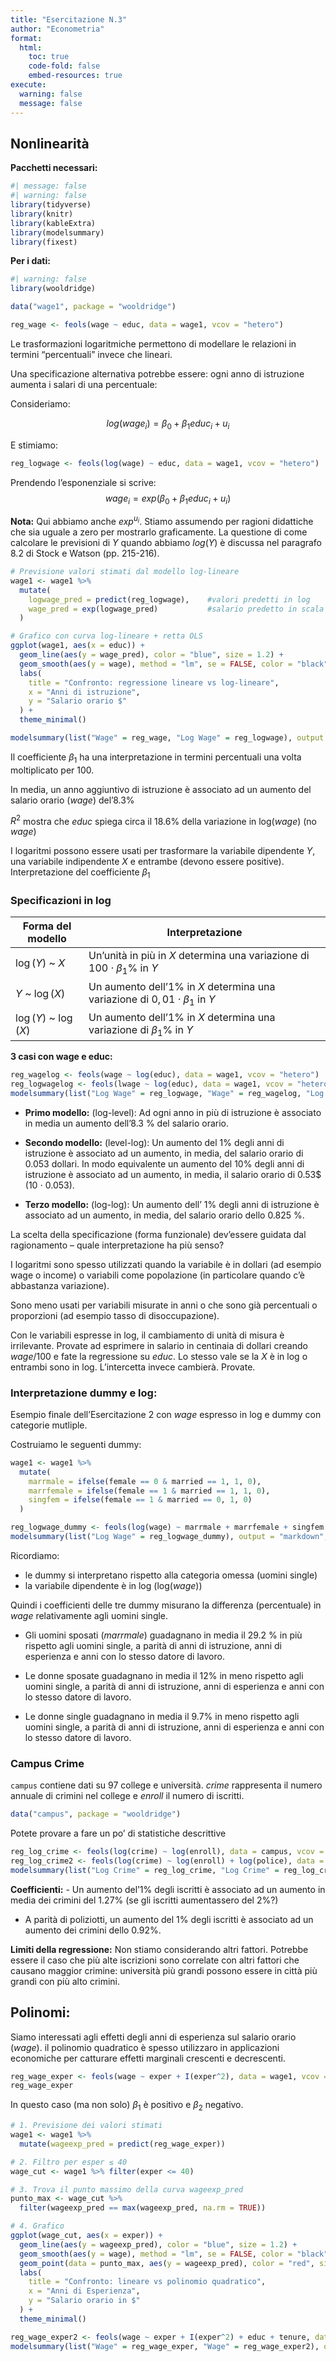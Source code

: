 ```yaml
---
title: "Esercitazione N.3"
author: "Econometria"
format: 
  html:
    toc: true
    code-fold: false
    embed-resources: true
execute:
  warning: false
  message: false
---
```



## Nonlinearità

**Pacchetti necessari:**

```r
#| message: false
#| warning: false
library(tidyverse)
library(knitr)
library(kableExtra)
library(modelsummary)
library(fixest)
```

**Per i dati:**
```r
#| warning: false
library(wooldridge)
```

```r
data("wage1", package = "wooldridge")
```

```r
reg_wage <- feols(wage ~ educ, data = wage1, vcov = "hetero")
```

Le trasformazioni logaritmiche permettono di modellare le relazioni in termini “percentuali” invece che lineari.

Una specificazione alternativa potrebbe essere: ogni anno di istruzione aumenta i salari di una percentuale:

Consideriamo:

$$
log(wage_i) = \beta_0 + \beta_1 educ_i + u_i
$$

E stimiamo:

```r
reg_logwage <- feols(log(wage) ~ educ, data = wage1, vcov = "hetero")
```

Prendendo l'esponenziale si scrive:
$$
wage_i = exp(\beta_0 + \beta_1 educ_i + u_i)
$$

**Nota:** Qui abbiamo anche $exp^{u_{i}}$. Stiamo assumendo per ragioni didattiche che sia uguale a zero per mostrarlo graficamente. La questione di come calcolare le previsioni di $Y$ quando abbiamo $log(Y)$ è discussa nel paragrafo 8.2 di Stock e Watson (pp. 215-216).

```r
# Previsione valori stimati dal modello log-lineare
wage1 <- wage1 %>%
  mutate(
    logwage_pred = predict(reg_logwage),    #valori predetti in log
    wage_pred = exp(logwage_pred)           #salario predetto in scala originale
  )

# Grafico con curva log-lineare + retta OLS
ggplot(wage1, aes(x = educ)) +
  geom_line(aes(y = wage_pred), color = "blue", size = 1.2) +          # curva log-lineare
  geom_smooth(aes(y = wage), method = "lm", se = FALSE, color = "black", size = 1) + # retta OLS
  labs(
    title = "Confronto: regressione lineare vs log-lineare",
    x = "Anni di istruzione",
    y = "Salario orario $"
  ) +
  theme_minimal()
```

```r
modelsummary(list("Wage" = reg_wage, "Log Wage" = reg_logwage), output = "markdown", gof_omit = "AIC|BIC|RMSE|R2 Adj.")
```

Il coefficiente $\beta_1$ ha una interpretazione in termini percentuali una volta moltiplicato per 100.

In media, un anno aggiuntivo di istruzione è associato ad un aumento del salario orario ($wage$) del'8.3%

$R^2$ mostra che $educ$ spiega circa il 18.6% della variazione in log($wage$) (no $wage$)

I logaritmi possono essere usati per trasformare la variabile dipendente $Y$, una variabile indipendente $X$ e entrambe (devono essere positive). 
Interpretazione del coefficiente $\beta_1$


### Specificazioni in log


::: {.callout-note title="Specificazioni in log"}

| Forma del modello       | Interpretazione                                                                 |
|-------------------------|----------------------------------------------------------------------------------|
| $\log(Y)$ ~ $X$         | Un'unità in più in $X$ determina una variazione di $100 \cdot \beta_1$\% in $Y$              |
| $Y$ ~ $\log(X)$         | Un aumento dell'1\% in $X$ determina una variazione di $0{,}01 \cdot \beta_1$ in $Y$       |
| $\log(Y)$ ~ $\log(X)$   | Un aumento dell'1\% in $X$ determina una variazione di $\beta_1$\% in $Y$                    |

:::


**3 casi con wage e educ:**

```r
reg_wagelog <- feols(wage ~ log(educ), data = wage1, vcov = "hetero")
reg_logwagelog <- feols(lwage ~ log(educ), data = wage1, vcov = "hetero")
modelsummary(list("Log Wage" = reg_logwage, "Wage" = reg_wagelog, "Log Wage" =reg_logwagelog), output = "markdown", gof_omit = "AIC|BIC|RMSE|R2 Adj.")
```

 - **Primo modello:** (log-level): Ad ogni anno in più di istruzione è associato in media un aumento dell'8.3 % del salario orario.

- **Secondo modello:** (level-log): Un aumento del 1% degli anni di istruzione è associato ad un aumento, in media, del salario orario di 0.053 dollari. In modo equivalente un aumento del 10% degli anni di istruzione è associato ad un aumento, in media, il salario orario di 0.53$ (10 $\cdot$ 0.053).

- **Terzo modello:** (log-log): Un aumento dell' 1% degli anni di istruzione è associato ad un aumento, in media, del salario orario dello 0.825 %.

La scelta della specificazione (forma funzionale) dev’essere guidata dal ragionamento – quale interpretazione ha più senso?

I logaritmi sono spesso utilizzati quando la variabile è in dollari (ad esempio wage o income) o variabili come popolazione (in particolare quando c'è abbastanza variazione).

Sono meno usati per variabili misurate in anni o che sono già percentuali o proporzioni (ad esempio tasso di disoccupazione).


::: {.callout-note title="Unità di misura e log"}

Con le variabili espresse in log, il cambiamento di unità di misura è irrilevante. Provate ad esprimere in salario in centinaia di dollari creando $wage$/100 e fate la regressione su $educ$.
Lo stesso vale se la $X$ è in log o entrambi sono in log.
L'intercetta invece cambierà. Provate.
:::


### Interpretazione dummy e log:


Esempio finale dell'Esercitazione 2 con $wage$ espresso in log e dummy con categorie mutliple.

Costruiamo le seguenti dummy:

```r
wage1 <- wage1 %>%
  mutate(
    marrmale = ifelse(female == 0 & married == 1, 1, 0),
    marrfemale = ifelse(female == 1 & married == 1, 1, 0),
    singfem = ifelse(female == 1 & married == 0, 1, 0)
  )
```


```r
reg_logwage_dummy <- feols(log(wage) ~ marrmale + marrfemale + singfem + educ + exper + tenure, data = wage1, vcov = "hetero")
modelsummary(list("Log Wage" = reg_logwage_dummy), output = "markdown", gof_omit = "AIC|BIC|RMSE")
```


Ricordiamo: 

- le dummy si interpretano rispetto alla categoria omessa (uomini single)
- la variabile dipendente è in log (log($wage$))


Quindi i coefficienti delle tre dummy misurano la differenza (percentuale) in $wage$ relativamente agli uomini single.

- Gli uomini sposati ($marrmale$) guadagnano in media il 29.2 % in più rispetto agli uomini single, a parità di anni di istruzione, anni di esperienza e anni con lo stesso datore di lavoro.

- Le donne sposate guadagnano in media il 12% in meno rispetto agli uomini single, a parità di anni di istruzione, anni di esperienza e anni con lo stesso datore di lavoro.


- Le donne single guadagnano in media il 9.7% in meno rispetto agli uomini single, a parità di anni di istruzione, anni di esperienza e anni con lo stesso datore di lavoro.




### Campus Crime

`campus` contiene dati su 97 college e università.
$crime$ rappresenta il numero annuale di crimini nel college e $enroll$ il numero di iscritti.

```r
data("campus", package = "wooldridge")
```

::: {.callout-note title="Esercizio"}
Potete provare a fare un po' di statistiche descrittive 
:::


```r
reg_log_crime <- feols(log(crime) ~ log(enroll), data = campus, vcov = "hetero")
reg_log_crime2 <- feols(log(crime) ~ log(enroll) + log(police), data = campus, vcov = "hetero")
modelsummary(list("Log Crime" = reg_log_crime, "Log Crime" = reg_log_crime2 ), output = "markdown", gof_omit = "AIC|BIC|RMSE|R2 Adj.")
```


**Coefficienti:**
- Un aumento del'1% degli iscritti è associato ad un aumento in media dei crimini del 1.27% (se gli iscritti aumentassero del 2%?)

- A parità di poliziotti, un aumento del 1% degli iscritti è associato ad un aumento dei crimini dello 0.92%.

**Limiti della regressione:** Non stiamo considerando altri fattori. Potrebbe essere il caso che più alte iscrizioni sono correlate con altri fattori che causano maggior crimine: università più grandi possono essere in città più grandi con più alto crimini.



## Polinomi:

Siamo interessati agli effetti degli anni di esperienza sul salario orario ($wage$). il polinomio quadratico è spesso utilizzaro in applicazioni economiche per catturare effetti marginali crescenti e decrescenti.

```r
reg_wage_exper <- feols(wage ~ exper + I(exper^2), data = wage1, vcov = "hetero")
reg_wage_exper
```


In questo caso (ma non solo) $\beta_1$ è positivo e $\beta_2$ negativo.

```r
# 1. Previsione dei valori stimati
wage1 <- wage1 %>%
  mutate(wageexp_pred = predict(reg_wage_exper))

# 2. Filtro per esper ≤ 40
wage_cut <- wage1 %>% filter(exper <= 40)

# 3. Trova il punto massimo della curva wageexp_pred
punto_max <- wage_cut %>%
  filter(wageexp_pred == max(wageexp_pred, na.rm = TRUE))

# 4. Grafico
ggplot(wage_cut, aes(x = exper)) +  
  geom_line(aes(y = wageexp_pred), color = "blue", size = 1.2) +              # curva stimata
  geom_smooth(aes(y = wage), method = "lm", se = FALSE, color = "black", size = 1) + # retta OLS
  geom_point(data = punto_max, aes(y = wageexp_pred), color = "red", size = 3) +      
  labs(
    title = "Confronto: lineare vs polinomio quadratico",
    x = "Anni di Esperienza",
    y = "Salario orario in $"
  ) +
  theme_minimal()
```


```r
reg_wage_exper2 <- feols(wage ~ exper + I(exper^2) + educ + tenure, data = wage1, vcov = "hetero")
modelsummary(list("Wage" = reg_wage_exper, "Wage" = reg_wage_exper2), output = "markdown", gof_omit = "AIC|BIC|RMSE|R2 Adj.")
```



